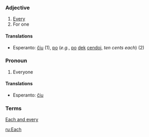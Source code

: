 ===Adjective===

#[[Every]]
#For one

====Translations====

*Esperanto: [[ĉiu]] (1), [[po]] (''e.g.'', [[po]] [[dek]] [[cendo]]j, ''ten cents each'') (2)

===Pronoun===

#Everyone

====Translations====

*Esperanto: [[ĉiu]]

===Terms===

[[Each and every]]

[[ru:Each]]